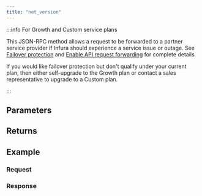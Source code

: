 ```yaml
---
title: "net_version"
---
```




<Description />

:::info For Growth and Custom service plans

This JSON-RPC method allows a request to be forwarded to a partner service provider if Infura should
experience a service issue or outage. See [Failover protection](../../../concepts/failover-protection.md)
and [Enable API request forwarding](../../../how-to/enable-api-forwarding.md)
for complete details.

If you would like failover protection but don't qualify under your current plan, then either
self-upgrade to the Growth plan or contact a sales representative to upgrade to a Custom plan.

:::

## Parameters


<Params />

## Returns


<Returns />

## Example


<Example />

### Request


<Request />

### Response


<Response />
